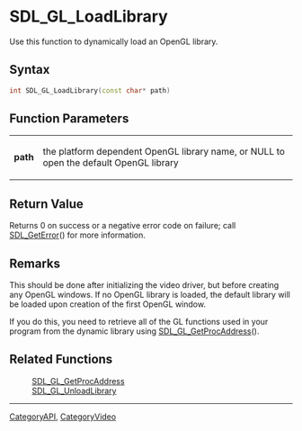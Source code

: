 
= SDL_GL_LoadLibrary =
Use this function to dynamically load an OpenGL library.


== Syntax ==
<syntaxhighlight lang='c++'>
int SDL_GL_LoadLibrary(const char* path)
</syntaxhighlight>

== Function Parameters ==
{|
|'''path'''
|the platform dependent OpenGL library name, or NULL to open the default OpenGL library
|}

== Return Value ==
Returns 0 on success or a negative error code on failure; call [[SDL_GetError]]() for more information.

== Remarks ==
This should be done after initializing the video driver, but before creating any OpenGL windows. If no OpenGL library is loaded, the default library will be loaded upon creation of the first OpenGL window.

If you do this, you need to retrieve all of the GL functions used in your program from the dynamic library using [[SDL_GL_GetProcAddress]]().

== Related Functions ==
:[[SDL_GL_GetProcAddress]]
:[[SDL_GL_UnloadLibrary]]

----
[[CategoryAPI]], [[CategoryVideo]]
